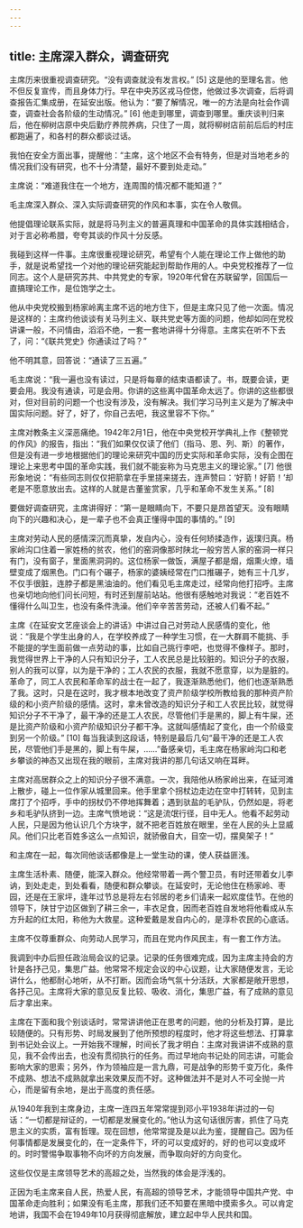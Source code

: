 ```yaml
---
---
---
```

title: 主席深入群众，调查研究
---





主席历来很重视调查研究。“没有调查就没有发言权。” [5] 这是他的至理名言。他不但反复宣传，而且身体力行。早在中央苏区戎马倥偬，他做过多次调查，后将调查报告汇集成册，在延安出版。他认为：“要了解情况，唯一的方法是向社会作调查，调查社会各阶级的生动情况。” [6] 他走到哪里，调查到哪里。重庆谈判归来后，他在柳树店原中央后勤疗养院养病，只住了一周，就将柳树店前前后后的村庄都跑遍了，和各村的群众都谈过话。

我怕在安全方面出事，提醒他：“主席，这个地区不会有特务，但是对当地老乡的情况我们没有研究，也不十分清楚，最好不要到处走动。”

主席说：“难道我住在一个地方，连周围的情况都不能知道？”

毛主席深入群众、深入实际调查研究的作风和本事，实在令人敬佩。

他提倡理论联系实际，就是将马列主义的普遍真理和中国革命的具体实践相结合，对于言必称希腊，夸夸其谈的作风十分反感。

我碰到这样一件事。主席很重视理论研究，希望有个人能在理论工作上做他的助手，就是说希望找一个对他的理论研究能起到帮助作用的人。中央党校推荐了一位同志。这个人是研究苏共、中共党史的专家，1920年代曾在苏联留学，回国后一直搞理论工作，是位饱学之士。

他从中央党校搬到杨家岭离主席不远的地方住下，但是主席只见了他一次面。情况是这样的：主席约他谈谈有关马列主义、联共党史等方面的问题，他却如同在党校讲课一般，不问情由，滔滔不绝，一套一套地讲得十分得意。主席实在听不下去了，问：“《联共党史》你通读过了吗？”

他不明其意，回答说：“通读了三五遍。”

毛主席说：“我一遍也没有读过，只是将每章的结束语都读了。书，既要会读，更要会用。我没有通读，可是会用。你讲的这些离中国革命太远了。你讲的这些都很对，但对目前的问题一个也没有涉及，没有解决。我们学习马列主义是为了解决中国实际问题。好了，好了，你自己去吧，我这里容不下你。”

主席对教条主义深恶痛绝。1942年2月1日，他在中央党校开学典礼上作《整顿党的作风》的报告，指出：“我们如果仅仅读了他们（指马、恩、列、斯）的著作，但是没有进一步地根据他们的理论来研究中国的历史实际和革命实际，没有企图在理论上来思考中国的革命实践，我们就不能妄称为马克思主义的理论家。” [7] 他很形象地说：“有些同志则仅仅把箭拿在手里搓来搓去，连声赞曰：‘好箭！好箭！’却老是不愿意放出去。这样的人就是古董鉴赏家，几乎和革命不发生关系。” [8]

要做好调查研究，主席讲得好：“第一是眼睛向下，不要只是昂首望天。没有眼睛向下的兴趣和决心，是一辈子也不会真正懂得中国的事情的。” [9]

主席对劳动人民的感情深沉而真挚，发自内心，没有任何矫揉造作，返璞归真。杨家岭沟口住着一家姓杨的贫农，他们的窑洞像那时陕北一般穷苦人家的窑洞一样只有门，没有窗子，里面黑洞洞的。这位杨家一做饭，满屋子都是烟，烟熏火燎，墙壁变成了烟黑色。门口有个碾子，杨家的婆姨经常在门口推碾子，她有三十几岁，不仅手很脏，连脖子都是黑油油的。他们看见毛主席走过，经常向他打招呼。主席也亲切地向他们问长问短，有时还到屋前站站。他很有感触地对我说：“老百姓不懂得什么叫卫生，也没有条件洗澡。他们辛辛苦苦劳动，还被人们看不起。”

主席《在延安文艺座谈会上的讲话》中讲过自己对劳动人民感情的变化，他说：“我是个学生出身的人，在学校养成了一种学生习惯，在一大群肩不能挑、手不能提的学生面前做一点劳动的事，比如自己挑行李吧，也觉得不像样子。那时，我觉得世界上干净的人只有知识分子，工人农民总是比较脏的。知识分子的衣服，别人的我可以穿，以为是干净的；工人农民的衣服，我就不愿意穿，以为是脏的。革命了，同工人农民和革命军的战士在一起了，我逐渐熟悉他们，他们也逐渐熟悉了我。这时，只是在这时，我才根本地改变了资产阶级学校所教给我的那种资产阶级的和小资产阶级的感情。这时，拿未曾改造的知识分子和工人农民比较，就觉得知识分子不干净了，最干净的还是工人农民，尽管他们手是黑的，脚上有牛屎，还是比资产阶级和小资产阶级知识分子都干净。这就叫感情起了变化，由一个阶级变到另一个阶级。” [10] 每当我读到这段话，特别是最后几句“最干净的还是工人农民，尽管他们手是黑的，脚上有牛屎，……”备感亲切，毛主席在杨家岭沟口和老乡攀谈的神态又出现在我的眼前，主席对我讲的那几句话又响在耳畔。

主席对高居群众之上的知识分子很不满意。一次，我陪他从杨家岭出来，在延河滩上散步，碰上一位作家从城里回来。他手里拿个拐杖边走边在空中打转转，见到主席打了个招呼，手中的拐杖仍不停地挥舞着；遇到驮盐的毛驴队，仍然如是，将老乡和毛驴队挤到一边。主席气愤地说：“这是流氓行径，目中无人。他看不起劳动人民，只是因为他认识几个方块字，就不把老百姓放在眼里，坐在人民的头上显威风。他们只比老百姓多这么一点知识，就骄傲自大，目空一切，摆臭架子！”

和主席在一起，每次同他谈话都像是上一堂生动的课，使人获益匪浅。

主席生活朴素、随便，能深入群众。他经常带着一两个警卫员，有时还带着女儿李讷，到处走走，到处看看，随便和群众攀谈。在延安时，无论他住在杨家岭、枣园，还是在王家坪，逢年过节总是将左右邻居的老乡们请来一起欢度佳节。在他的领导下，陕甘宁边区做到了耕三余一，丰衣足食，因而老百姓自发地将他看成从东方升起的红太阳，称他为大救星。这种爱戴是发自内心的，是淳朴农民的心底话。

主席不仅尊重群众、向劳动人民学习，而且在党内作风民主，有一套工作方法。

我调到中办后担任政治局会议的记录。记录的任务很难完成，因为主席主持会的方针是各抒己见，集思广益。他常常不规定会议的中心议题，让大家随便发言，无论讲什么，他都耐心地听，从不打断。因而会场气氛十分活跃，大家都是敞开思想，各抒己见。主席将大家的意见反复比较、吸收、消化，集思广益，有了成熟的意见后才拿出来。

主席在下面和我个别谈话时，常常讲讲他正在思考的问题，他的分析及打算，是比较随便的。只有形势、时局发展到了他所预想的程度时，他才将这些想法、打算拿到书记处会议上。一开始我不理解，时间长了我才明白：主席对我讲讲不成熟的意见，我不会传出去，也没有贯彻执行的任务。而过早地向书记处的同志讲，可能会影响大家的思索；另外，作为领袖应是一言九鼎，可是战争的形势千变万化，条件不成熟、想法不成熟就拿出来效果反而不好。这种做法并不是对人不可全抛一片心，而是留有余地，是出于高度的责任感。

从1940年我到主席身边，主席一连四五年常常提到邓小平1938年讲过的一句话：“一切都是辩证的，一切都是发展变化的。”他认为这句话很厉害，抓住了马克思主义的实质，富有哲理。现在回想，他常常提及是以此为鉴，提醒自己。因为任何事情都是发展变化的，在一定条件下，坏的可以变成好的，好的也可以变成坏的。时时警惕争取事物不向坏的方向发展，而争取向好的方向变化。

这些仅仅是主席领导艺术的高超之处，当然我的体会是浮浅的。

正因为毛主席来自人民，热爱人民，有高超的领导艺术，才能领导中国共产党、中国革命走向胜利；如果没有毛主席，那我们还不知要在黑暗中摸索多久。可以肯定地讲，我国不会在1949年10月获得彻底解放，建立起中华人民共和国。